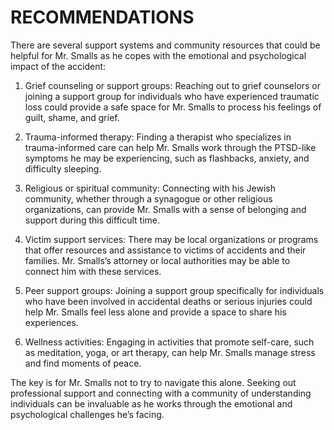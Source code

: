 # RECOMMENDATIONS {#sec-recs}

There are several support systems and community resources that could be helpful for Mr. Smalls as he copes with the emotional and psychological impact of the accident:

1. Grief counseling or support groups: Reaching out to grief counselors or joining a support group for individuals who have experienced traumatic loss could provide a safe space for Mr. Smalls to process his feelings of guilt, shame, and grief.

2. Trauma-informed therapy: Finding a therapist who specializes in trauma-informed care can help Mr. Smalls work through the PTSD-like symptoms he may be experiencing, such as flashbacks, anxiety, and difficulty sleeping.

3. Religious or spiritual community: Connecting with his Jewish community, whether through a synagogue or other religious organizations, can provide Mr. Smalls with a sense of belonging and support during this difficult time.

4. Victim support services: There may be local organizations or programs that offer resources and assistance to victims of accidents and their families. Mr. Smalls's attorney or local authorities may be able to connect him with these services.

5. Peer support groups: Joining a support group specifically for individuals who have been involved in accidental deaths or serious injuries could help Mr. Smalls feel less alone and provide a space to share his experiences.

6. Wellness activities: Engaging in activities that promote self-care, such as meditation, yoga, or art therapy, can help Mr. Smalls manage stress and find moments of peace.

The key is for Mr. Smalls not to try to navigate this alone. Seeking out professional support and connecting with a community of understanding individuals can be invaluable as he works through the emotional and psychological challenges he's facing.
